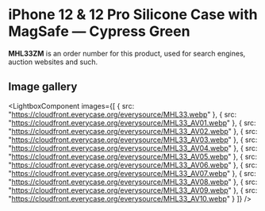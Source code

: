 
# iPhone 12 & 12 Pro Silicone Case with MagSafe — Cypress Green

<Callout type='info' emoji='👉🏻'>**MHL33ZM** is an order number for this product, used for search engines, auction websites and such.</Callout>

## Image gallery

<LightboxComponent
    images={[
      {
        src: "https://cloudfront.everycase.org/everysource/MHL33.webp"
      },
      {
        src: "https://cloudfront.everycase.org/everysource/MHL33_AV01.webp"
      },
      {
        src: "https://cloudfront.everycase.org/everysource/MHL33_AV02.webp"
      },
      {
        src: "https://cloudfront.everycase.org/everysource/MHL33_AV03.webp"
      },
      {
        src: "https://cloudfront.everycase.org/everysource/MHL33_AV04.webp"
      },
      {
        src: "https://cloudfront.everycase.org/everysource/MHL33_AV05.webp"
      },
      {
        src: "https://cloudfront.everycase.org/everysource/MHL33_AV06.webp"
      },
      {
        src: "https://cloudfront.everycase.org/everysource/MHL33_AV07.webp"
      },
      {
        src: "https://cloudfront.everycase.org/everysource/MHL33_AV08.webp"
      },
      {
        src: "https://cloudfront.everycase.org/everysource/MHL33_AV09.webp"
      },
      {
        src: "https://cloudfront.everycase.org/everysource/MHL33_AV10.webp"
      }
    ]}
  />
